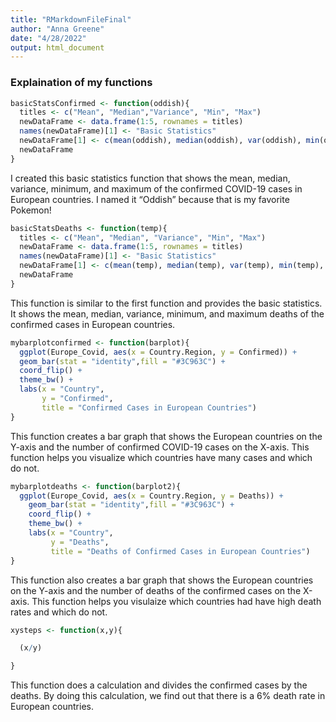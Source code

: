 ```yaml
---
title: "RMarkdownFileFinal"
author: "Anna Greene"
date: "4/28/2022"
output: html_document
---
```


### Explaination of my functions

```r
basicStatsConfirmed <- function(oddish){
  titles <- c("Mean", "Median","Variance", "Min", "Max")
  newDataFrame <- data.frame(1:5, rownames = titles)
  names(newDataFrame)[1] <- "Basic Statistics"
  newDataFrame[1] <- c(mean(oddish), median(oddish), var(oddish), min(oddish), max(oddish))
  newDataFrame
}
```

I created this basic statistics function that shows the mean, median, variance, minimum, and maximum of the confirmed COVID-19 cases in European countries. I named it "Oddish" because that is my favorite Pokemon!

```r
basicStatsDeaths <- function(temp){
  titles <- c("Mean", "Median", "Variance", "Min", "Max")
  newDataFrame <- data.frame(1:5, rownames = titles)
  names(newDataFrame)[1] <- "Basic Statistics"
  newDataFrame[1] <- c(mean(temp), median(temp), var(temp), min(temp), max(temp))
  newDataFrame
}
```

This function is similar to the first function and provides the basic statistics. It shows the mean, median, variance, minimum, and maximum deaths of the confirmed cases in European countries. 

```r
mybarplotconfirmed <- function(barplot){
  ggplot(Europe_Covid, aes(x = Country.Region, y = Confirmed)) +
  geom_bar(stat = "identity",fill = "#3C963C") +
  coord_flip() +
  theme_bw() +
  labs(x = "Country",
       y = "Confirmed",
       title = "Confirmed Cases in European Countries")
}
```

This function creates a bar graph that shows the European countries on the Y-axis and the number of confirmed COVID-19 cases on the X-axis. This function helps you visualize which countries have many cases and which do not.

```r
mybarplotdeaths <- function(barplot2){
  ggplot(Europe_Covid, aes(x = Country.Region, y = Deaths)) +
    geom_bar(stat = "identity",fill = "#3C963C") +
    coord_flip() +
    theme_bw() +
    labs(x = "Country",
         y = "Deaths",
         title = "Deaths of Confirmed Cases in European Countries")
}
```

This function also creates a bar graph that shows the European countries on the Y-axis and the number of deaths of the confirmed cases on the X-axis. This function helps you visulaize which countries had have high death rates and which do not.

```r
xysteps <- function(x,y){

  (x/y)

}
```

This function does a calculation and divides the confirmed cases by the deaths. By doing this calculation, we find out that there is a 6% death rate in European countries.
